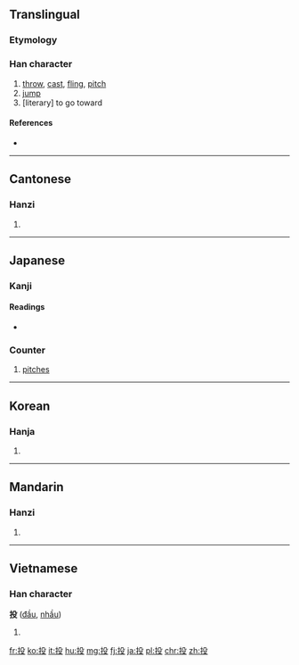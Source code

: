 ==Translingual==

===Etymology===
{{Han compound|手|殳|alt1=扌|ls=ic}}

===Han character===
{{Han char|rn=64|rad=手|as=04|sn=7|four=5704<sub>7</sub>|canj=手竹弓水 (QHNE)|ids=⿰[[扌]]⿱[[几]][[又]]}}

# [[throw]], [[cast]], [[fling]], [[pitch]]
# [[jump]]
# [literary] to go toward

====References====
* {{Han ref|kx=0421.130|dkj=11887|dj=0768.130|hdz=31842.030|uh=6295|ud=25237|bh=A7EB|bd=42987}}

----

==Cantonese==

===Hanzi===
{{yue-hanzi|jyut=tau4|y=tau4}}

# {{defn|lang=yue|sort=手04}}

----

==Japanese==

===Kanji===
{{ja-kanji|grade=3|rs=手04}}

====Readings====
* {{ja-readings|on=[[とう]] (tō)|kun=[[なげる]] (nageru)}}

===Counter===
{{ja-pos|とう|counter}}
# {{context|baseball|lang=ja|sort=とう}} [[pitch]]es

----

==Korean==

===Hanja===
{{ko-hanja|hangeul=투|eumhun=|rv=tu|mr=t'u|y=thwu}}

# {{defn|lang=ko|sort=手04}}

----

==Mandarin==

===Hanzi===
{{cmn-hanzi|pin=[[káng]] ([[kang2]]), [[tóu]] ([[tou2]])|wg=k'ang<sup>2</sup>, t'ou<sup>2</sup>}}

# {{defn|lang=cmn|sort=手04}}

----

==Vietnamese==

===Han character===
'''投''' ([[đầu]], [[nhầu]])

# {{defn|lang=vi}}

[[fr:投]]
[[ko:投]]
[[it:投]]
[[hu:投]]
[[mg:投]]
[[fj:投]]
[[ja:投]]
[[pl:投]]
[[chr:投]]
[[zh:投]]